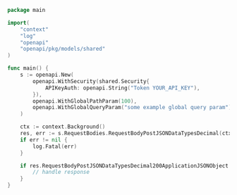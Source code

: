 ```go showLineNumbers copy filename="Request Body Post Json Data Types Decimal usage example"
package main

import(
	"context"
	"log"
	"openapi"
	"openapi/pkg/models/shared"
)

func main() {
    s := openapi.New(
        openapi.WithSecurity(shared.Security{
            APIKeyAuth: openapi.String("Token YOUR_API_KEY"),
        }),
        openapi.WithGlobalPathParam(100),
        openapi.WithGlobalQueryParam("some example global query param"),
    )

    ctx := context.Background()
    res, err := s.RequestBodies.RequestBodyPostJSONDataTypesDecimal(ctx, types.MustNewDecimalFromString("3421.37"))
    if err != nil {
        log.Fatal(err)
    }

    if res.RequestBodyPostJSONDataTypesDecimal200ApplicationJSONObject != nil {
        // handle response
    }
}
```
